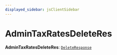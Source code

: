 ```yaml
---
displayed_sidebar: jsClientSidebar
---
```



# AdminTaxRatesDeleteRes

 **AdminTaxRatesDeleteRes**: [`DeleteResponse`](../interfaces/internal.DeleteResponse.mdx)
